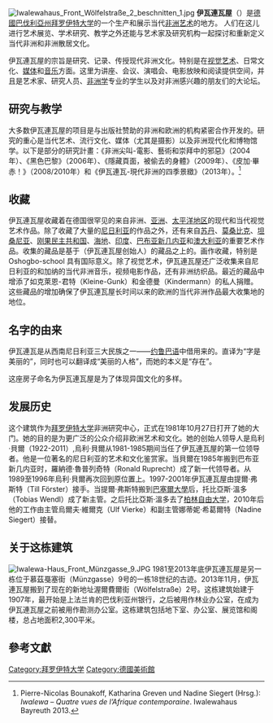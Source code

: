 [[File:Iwalewahaus_Front_Wölfelstraße_2_beschnitten_1.jpg|thumb]]
'''伊瓦連瓦屋'''（{{lang-de|Iwalewahaus}}）是[[德國|德國]][[巴伐利亞州|巴伐利亞州]][[拜罗伊特大学|拜罗伊特大学]]的一个生产和展示当代[[非洲艺术|非洲艺术]]的地方。 人们在这儿进行艺术展览、学术研究、教学之外还能与艺术家及研究机构一起探讨和重新定义当代非洲和非洲散居文化。

伊瓦連瓦屋的宗旨是研究、记录、传授现代非洲文化。特别是在[[视觉艺术|视觉艺术]]、日常文化、[[媒体|媒体]]和[[音乐|音乐]]方面。这里为讲座、会议、演唱会、电影放映和阅读提供空间，并且是艺术家、研究人员、[[非洲学|非洲学]]专业的学生以及对非洲感兴趣的朋友们的大论坛。

==研究与教学==
大多数伊瓦連瓦屋的项目是与出版社赞助的非洲和欧洲的机构紧密合作开发的。研究的重心是当代艺术、流行文化、媒体（尤其是摄影）以及非洲现代化和博物馆学。以下是部分的研究計畫：《非洲尖叫-電影、藝術和崇拜中的邪惡》（2004年）、《黑色巴黎》（2006年）、《隱藏頁面，被偷去的身體》（2009年）、《皮加·畢赤！》（2008/2010年）和《伊瓦連瓦-現代非洲的四季景緻》（2013年）。<ref>Pierre-Nicolas Bounakoff, Katharina Greven und Nadine Siegert (Hrsg.): ''Iwalewa – Quatre vues de l’Afrique contemporaine''. Iwalewahaus Bayreuth 2013.</ref>

==收藏==
伊瓦連瓦屋收藏着在德国很罕见的来自非洲、[[亚洲|亚洲]]、[[太平洋地区|太平洋地区]]的现代和当代视觉艺术作品。除了收藏了大量的[[尼日利亚|尼日利亚]]的作品之外，还有来自[[苏丹|苏丹]]、[[莫桑比克|莫桑比克]]、[[坦桑尼亚|坦桑尼亚]]、[[刚果民主共和国|刚果民主共和国]]、[[海地|海地]]、[[印度|印度]]、[[巴布亚新几内亚|巴布亚新几内亚]]和[[澳大利亚|澳大利亚]]的重要艺术作品。收集的藏品是基于{{link-en|烏利·貝爾|Ulli Beier}}（伊瓦連瓦屋创始人）的藏品之上的。画作收藏，特别是Oshogbo-school 具有国际意义。除了视觉艺术，伊瓦連瓦屋还广泛收集来自尼日利亚的和加纳的当代非洲音乐，视频电影作品，还有非洲纺织品。最近的藏品中增添了如克萊恩-君特（Kleine-Gunk）和金德曼（Kindermann）的私人捐赠。这些藏品的增加确保了伊瓦連瓦屋长时间以来的欧洲的当代非洲作品最大收集地的地位。

==名字的由来==
伊瓦連瓦是从西南尼日利亚三大民族之一——[[约鲁巴语|约鲁巴语]]中借用来的。直译为“字是美丽的”，同时也可以翻译成“美丽的人格”，而她的本义是“存在”。

这座房子命名为伊瓦連瓦屋是为了体现异国文化的多样。

{{quote|
「我们不想限制我们对外国艺术作品形式美的兴趣，而是试图去掌握它的真实属性——她的美丽。」
——烏利·貝爾
}}

==发展历史==
这个建筑作为[[拜罗伊特大学|拜罗伊特大学]]非洲研究中心，正式在1981年10月27日打开了她的大门。她的目的是为更广泛的公众介绍非欧洲艺术和文化。她的创始人领导人是烏利·貝爾（1922-2011）,烏利·貝爾从1981-1985期间当任了伊瓦連瓦屋的第一位领导者。他是一位著名的尼日利亚的艺术和文化鉴赏家。当貝爾在1985年搬到巴布亚新几内亚时，羅納德·魯普列奇特（Ronald Ruprecht）成了新一代领导者。从1989至1996年烏利·貝爾再次回到原位置上。1997-2001年伊瓦連瓦屋由提爾·弗斯特（Till Förster）接手。当提爾·弗斯特搬到[[巴塞爾大學|巴塞爾大學]]后，托比亞斯·溫多（Tobias Wendl）成了新主管。之后托比亞斯·溫多去了[[柏林自由大学|柏林自由大学]]，2010年后他的工作由主管烏爾夫·維爾克（Ulf Vierke）和副主管娜蒂妮·希葛爾特（Nadine Siegert）接替。

==关于这栋建筑==
[[File:Iwalewa-Haus_Front_Münzgasse_9.JPG|thumb]]
1981至2013年底伊瓦連瓦屋是另一栋位于慕茲戞塞街（Münzgasse）9号的一栋18世纪的古迹。2013年11月，伊瓦連瓦屋搬到了现在的新地址渥爾費爾街（Wölfelstraße）2号。这栋建筑始建于1907年，最开始是上法兰肯的巴伐利亚州银行，之后被用作林业办公室，在成为伊瓦連瓦屋之前被用作勘测办公室。这栋建筑包括地下室、办公室、展览馆和阁楼，总占地面积2,300平米。

==參考文獻==
{{reflist}}

[[Category:拜罗伊特大学|Category:拜罗伊特大学]]
[[Category:德國美術館|Category:德國美術館]]